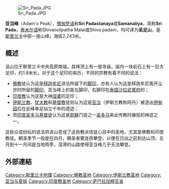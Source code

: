 {{unreferenced|time=2017-06-03T05:43:42+00:00}}
[[File:Sri_Pada.JPG|thumb]]

'''亚当峰'''（Adam's Peak），[[僧伽罗语|僧伽罗语]]称'''Sri Padastanaya'''或'''Samanaliya'''，简称'''Sri Pada'''，[[泰米尔语|泰米尔语]]称Shivanolipatha Malai或Shiva padam，均可译为'''圣足山'''，是[[斯里兰卡|斯里兰卡]]中部一座山峰，海拔2,243米。

==概述==
该山位于斯里兰卡中央高原南端，其峰顶上有一座寺庙，庙内一块岩石上有一巨大足印，约1.8米长。对于这个足印的来历，不同的宗教有着不同的说法：
*[[佛教|佛教]]徒认为这是[[释迦牟尼|释迦牟尼]]讲法所留下的[[佛足石|脚印]]，亦有人认为这是释迦牟尼离开尘世时所留的[[佛足石|脚印]]，亚当峰上的是左脚印，右脚印在[[泰国|泰国]][[沙拉武里府|沙拉武里府]]的{{link-en|抱木县 (泰国)|Phra Phutthabat District|抱木县}}；
*[[印度教|印度教]]认为这是大神[[湿婆|湿婆]]的足印；
*[[伊斯兰教|伊斯兰教]]、[[犹太教|犹太教]]和[[基督教|基督教]]徒则认为这是[[亚当|亚当]]（伊斯兰教称阿丹）被逐出[[伊甸园|伊甸园]]后在此峰单足站立千年的遗迹；
*而[[印度|印度]][[圣多马基督徒|圣多马基督徒]]认为这是[[耶稣|耶稣]]门徒之一[[圣多马|圣多马]]来此传教时展现的神迹之一。

这些众说纷纭的说法将该山变成了这些教派信徒心目中的圣地，尤其是佛教和印度教徒。朝圣季节一般是在四月，朝圣者要连夜攀登，以便在日出之前到达山顶。五月到十一月间是当地雨季，湿滑的山路使得亚当峰几乎无法攀登。

==外部連結==
{{commonscat}}

{{normdaten}}
{{coord|display=title}}

[[Category:斯里兰卡地理|Category:斯里兰卡地理]]
[[Category:佛教圣地|Category:佛教圣地]]
[[Category:伊斯兰教圣地|Category:伊斯兰教圣地]]
[[Category:亚当与夏娃|Category:亚当与夏娃]]
[[Category:印度教圣地|Category:印度教圣地]]
[[Category:萨巴拉加穆瓦省|Category:萨巴拉加穆瓦省]]